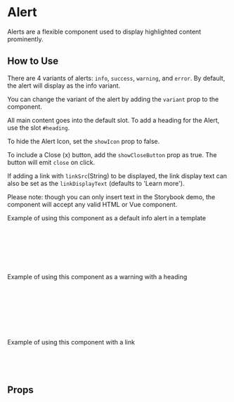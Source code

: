 
<Meta of={AlertStories} />

# Alert

Alerts are a flexible component used to display highlighted content prominently.

<Canvas of={Primary} />

## How to Use

There are 4 variants of alerts: `info`, `success`, `warning`, and `error`. By default, the alert will display as the info variant.

You can change the variant of the alert by adding the `variant` prop to the component.

All main content goes into the default slot. To add a heading for the Alert, use the slot `#heading`.

To hide the Alert Icon, set the `showIcon` prop to false.

To include a Close (x) button, add the `showCloseButton` prop as true. The button will emit `close` on click.

If adding a link with `linkSrc`(String) to be displayed, the link display text can also be set as the `linkDisplayText` (defaults to 'Learn more').

Please note: though you can only insert text in the Storybook demo, the component will accept any valid HTML or Vue component.

Example of using this component as a default info alert in a template

```html
<alert>
  <p>
    You are in <span class="bold">LIVE</span> mode, all verifications will be
    charged according to your <a href="#">chosen plan</a>.
  </p>
</alert>
```

Example of using this component as a warning with a heading

```html
<alert variant="warning">
  <template v-slot:heading> Alert heading! </template>
  <p>
    You are in <span class="bold">LIVE</span> mode, all verifications will be
    charged according to your <a href="#">chosen plan</a>.
  </p>
</alert>
```

Example of using this component with a link

```html
<alert link-src="www.lob.com" link-display-text="click here for more">
  {{ content }}
</alert>
```

## Props

<ArgTypes story="{PRIMARY_STORY}" />
